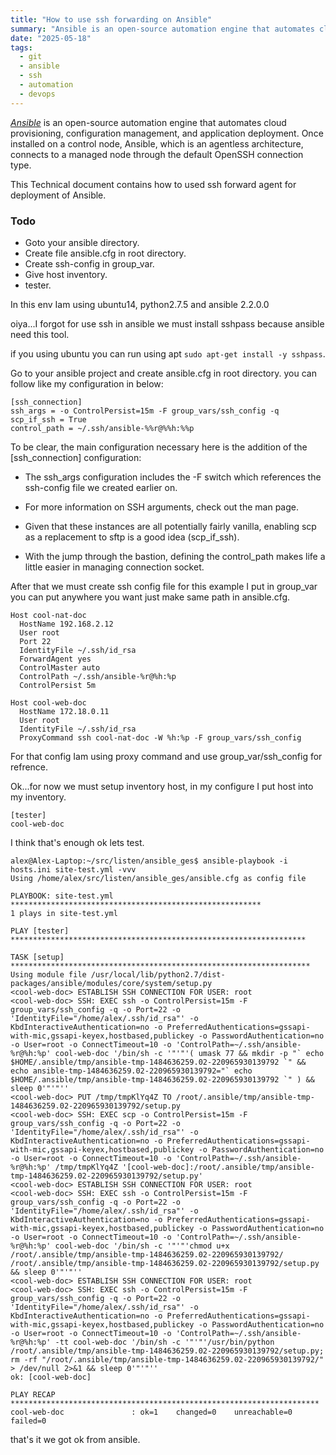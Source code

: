 ```yaml
---
title: "How to use ssh forwarding on Ansible"
summary: "Ansible is an open-source automation engine that automates cloud provisioning, configuration management, and application deployment. Once installed on a control node, Ansible, which is an agentless architecture, connects to a managed node through the default OpenSSH connection type."
date: "2025-05-18"
tags:
  - git
  - ansible
  - ssh
  - automation
  - devops
---
```


*[Ansible][1]* is an open-source automation engine that automates cloud provisioning, configuration management, and application deployment.
Once installed on a control node, Ansible, which is an agentless architecture, connects to a managed node through the default OpenSSH connection type.

This Technical document contains how to used ssh forward agent for deployment of Ansible.

### Todo
+ Goto your ansible directory.
+ Create file ansible.cfg in root directory.
+ Create ssh-config in group_var.
+ Give host inventory.
+ tester.

In this env Iam using ubuntu14, python2.7.5 and ansible 2.2.0.0

oiya...I forgot for use ssh in ansible we must install sshpass because ansible need this tool.

if you using ubuntu you can run using apt `sudo apt-get install -y sshpass`.

Go to your ansible project and create ansible.cfg in root directory.
you can follow like my configuration in below:

```
[ssh_connection]
ssh_args = -o ControlPersist=15m -F group_vars/ssh_config -q
scp_if_ssh = True
control_path = ~/.ssh/ansible-%%r@%%h:%%p
```

To be clear, the main configuration necessary here is the addition of the [ssh_connection] configuration:

+ The ssh_args configuration includes the -F switch which references the ssh-config file we created earlier on.

+ For more information on SSH arguments, check out the man page.

+ Given that these instances are all potentially fairly vanilla, enabling scp as a replacement to sftp is a good idea (scp_if_ssh).

+ With the jump through the bastion, defining the control_path makes life a little easier in managing connection socket.

After that we must create ssh config file for this example I put in group_var you can put anywhere you want just make same path in ansible.cfg.

```
Host cool-nat-doc
  HostName 192.168.2.12
  User root
  Port 22
  IdentityFile ~/.ssh/id_rsa
  ForwardAgent yes
  ControlMaster auto
  ControlPath ~/.ssh/ansible-%r@%h:%p
  ControlPersist 5m

Host cool-web-doc
  HostName 172.18.0.11
  User root
  IdentityFile ~/.ssh/id_rsa
  ProxyCommand ssh cool-nat-doc -W %h:%p -F group_vars/ssh_config
```

For that config Iam using proxy command and use group_var/ssh_config for refrence.

Ok...for now we must setup inventory host, in my configure I put host into my inventory.

```
[tester]
cool-web-doc
```

I think that&#039;s enough ok lets test.

```
alex@Alex-Laptop:~/src/listen/ansible_ges$ ansible-playbook -i hosts.ini site-test.yml -vvv
Using /home/alex/src/listen/ansible_ges/ansible.cfg as config file

PLAYBOOK: site-test.yml ********************************************************
1 plays in site-test.yml

PLAY [tester] ******************************************************************

TASK [setup] *******************************************************************
Using module file /usr/local/lib/python2.7/dist-packages/ansible/modules/core/system/setup.py
<cool-web-doc> ESTABLISH SSH CONNECTION FOR USER: root
<cool-web-doc> SSH: EXEC ssh -o ControlPersist=15m -F group_vars/ssh_config -q -o Port=22 -o 'IdentityFile="/home/alex/.ssh/id_rsa"' -o KbdInteractiveAuthentication=no -o PreferredAuthentications=gssapi-with-mic,gssapi-keyex,hostbased,publickey -o PasswordAuthentication=no -o User=root -o ConnectTimeout=10 -o 'ControlPath=~/.ssh/ansible-%r@%h:%p' cool-web-doc '/bin/sh -c '"'"'( umask 77 && mkdir -p "` echo $HOME/.ansible/tmp/ansible-tmp-1484636259.02-220965930139792 `" && echo ansible-tmp-1484636259.02-220965930139792="` echo $HOME/.ansible/tmp/ansible-tmp-1484636259.02-220965930139792 `" ) && sleep 0'"'"''
<cool-web-doc> PUT /tmp/tmpKlYq4Z TO /root/.ansible/tmp/ansible-tmp-1484636259.02-220965930139792/setup.py
<cool-web-doc> SSH: EXEC scp -o ControlPersist=15m -F group_vars/ssh_config -q -o Port=22 -o 'IdentityFile="/home/alex/.ssh/id_rsa"' -o KbdInteractiveAuthentication=no -o PreferredAuthentications=gssapi-with-mic,gssapi-keyex,hostbased,publickey -o PasswordAuthentication=no -o User=root -o ConnectTimeout=10 -o 'ControlPath=~/.ssh/ansible-%r@%h:%p' /tmp/tmpKlYq4Z '[cool-web-doc]:/root/.ansible/tmp/ansible-tmp-1484636259.02-220965930139792/setup.py'
<cool-web-doc> ESTABLISH SSH CONNECTION FOR USER: root
<cool-web-doc> SSH: EXEC ssh -o ControlPersist=15m -F group_vars/ssh_config -q -o Port=22 -o 'IdentityFile="/home/alex/.ssh/id_rsa"' -o KbdInteractiveAuthentication=no -o PreferredAuthentications=gssapi-with-mic,gssapi-keyex,hostbased,publickey -o PasswordAuthentication=no -o User=root -o ConnectTimeout=10 -o 'ControlPath=~/.ssh/ansible-%r@%h:%p' cool-web-doc '/bin/sh -c '"'"'chmod u+x /root/.ansible/tmp/ansible-tmp-1484636259.02-220965930139792/ /root/.ansible/tmp/ansible-tmp-1484636259.02-220965930139792/setup.py && sleep 0'"'"''
<cool-web-doc> ESTABLISH SSH CONNECTION FOR USER: root
<cool-web-doc> SSH: EXEC ssh -o ControlPersist=15m -F group_vars/ssh_config -q -o Port=22 -o 'IdentityFile="/home/alex/.ssh/id_rsa"' -o KbdInteractiveAuthentication=no -o PreferredAuthentications=gssapi-with-mic,gssapi-keyex,hostbased,publickey -o PasswordAuthentication=no -o User=root -o ConnectTimeout=10 -o 'ControlPath=~/.ssh/ansible-%r@%h:%p' -tt cool-web-doc '/bin/sh -c '"'"'/usr/bin/python /root/.ansible/tmp/ansible-tmp-1484636259.02-220965930139792/setup.py; rm -rf "/root/.ansible/tmp/ansible-tmp-1484636259.02-220965930139792/" > /dev/null 2>&1 && sleep 0'"'"''
ok: [cool-web-doc]

PLAY RECAP *********************************************************************
cool-web-doc               : ok=1    changed=0    unreachable=0    failed=0
```

that's it we got ok from ansible.

[1]: https://www.ansible.com
